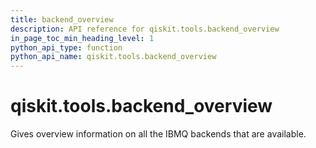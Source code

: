 ```yaml
---
title: backend_overview
description: API reference for qiskit.tools.backend_overview
in_page_toc_min_heading_level: 1
python_api_type: function
python_api_name: qiskit.tools.backend_overview
---
```


# qiskit.tools.backend\_overview

<Function id="qiskit.tools.backend_overview" github="https://github.com/qiskit/qiskit/tree/stable/0.22/qiskit/tools/monitor/overview.py" signature="backend_overview()">
  Gives overview information on all the IBMQ backends that are available.
</Function>


